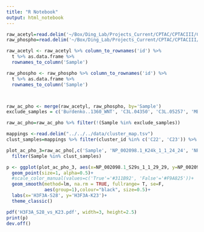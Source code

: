 ```yaml
---
title: "R Notebook"
output: html_notebook
---
```




```r

raw_acetyl=read.delim('~/Box/Ding_Lab/Projects_Current/CPTAC/CPTACIII/CPTAC3_pancancer_PTM/Data_Freeze/Broad/v1/Analyses_files_061721/processed_Data/061721/ptm_protein_corrected/acetylome_raw_res_X.tsv')
raw_phospho=read.delim('~/Box/Ding_Lab/Projects_Current/CPTAC/CPTACIII/CPTAC3_pancancer_PTM/Data_Freeze/Broad/v1/Analyses_files_061721/processed_Data/061721/ptm_protein_corrected/phosphoproteome_raw_res_X.tsv')

raw_acetyl <- raw_acetyl %>% column_to_rownames('id') %>%
  t %>% as.data.frame %>%
  rownames_to_column('Sample')

raw_phospho <- raw_phospho %>% column_to_rownames('id') %>%
  t %>% as.data.frame %>%
  rownames_to_column('Sample')



raw_ac_pho <- merge(raw_acetyl, raw_phospho, by='Sample')
exclude_samples = c('Burdenko..1360_WNT', 'C3L.04350', 'C3L.05257', 'MB018_GR3', 'MB037_SHH', 'MB282_GR4', 'X03BR011', 'X1M6_WNT', 'X5M15_WNT')

raw_ac_pho=raw_ac_pho %>% filter(!(Sample %in% exclude_samples))

mappings <-read.delim("../../../data/cluster_map.tsv")
clust_samples=mappings %>% filter(cluster_id %in% c('C22', 'C23')) %>% pull(case_id)

plot_ac_pho_3=raw_ac_pho[,c('Sample', 'NP_002098.1_K24k_1_1_24_24', 'NP_002098.1_S29s_1_1_29_29')] %>%
  filter(Sample %in% clust_samples)

p <- ggplot(plot_ac_pho_3, aes(x=NP_002098.1_S29s_1_1_29_29, y=NP_002098.1_K24k_1_1_24_24))+
  geom_point(size=1, alpha=0.5)+
  #scale_color_manual(values=c('True'='#311B92', 'False'='#F9A825'))+
  geom_smooth(method=lm, na.rm = TRUE, fullrange= T, se=F,
              aes(group=1),colour="black", size=0.5)+
  labs(x='H3F3A-S28', y='H3F3A-K23')+
  theme_classic()

pdf('H3F3A_S28_vs_K23.pdf', width=3, height=2.5)
print(p)
dev.off()
```



